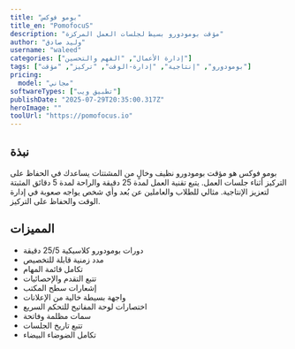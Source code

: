 ```yaml
---
title: "بومو فوكس"
title_en: "PomofocuS"
description: "مؤقت بومودورو بسيط لجلسات العمل المركزة"
author: "وليد صادق"
username: "waleed"
categories: ["إدارة الأعمال", "الفهم والتحسين"]
tags: ["بومودورو", "إنتاجية", "إدارة-الوقت", "تركيز", "مؤقت"]
pricing:
  model: "مجاني"
softwareTypes: ["تطبيق ويب"]
publishDate: "2025-07-29T20:35:00.317Z"
heroImage: ""
toolUrl: "https://pomofocus.io"
---
```

## نبذة
بومو فوكس هو مؤقت بومودورو نظيف وخالٍ من المشتتات يساعدك في الحفاظ على التركيز أثناء جلسات العمل. يتبع تقنية العمل لمدة 25 دقيقة والراحة لمدة 5 دقائق المثبتة لتعزيز الإنتاجية. مثالي للطلاب والعاملين عن بُعد وأي شخص يواجه صعوبة في إدارة الوقت والحفاظ على التركيز.

## المميزات
- دورات بومودورو كلاسيكية 25/5 دقيقة
- مدد زمنية قابلة للتخصيص
- تكامل قائمة المهام
- تتبع التقدم والإحصائيات
- إشعارات سطح المكتب
- واجهة بسيطة خالية من الإعلانات
- اختصارات لوحة المفاتيح للتحكم السريع
- سمات مظلمة وفاتحة
- تتبع تاريخ الجلسات
- تكامل الضوضاء البيضاء
